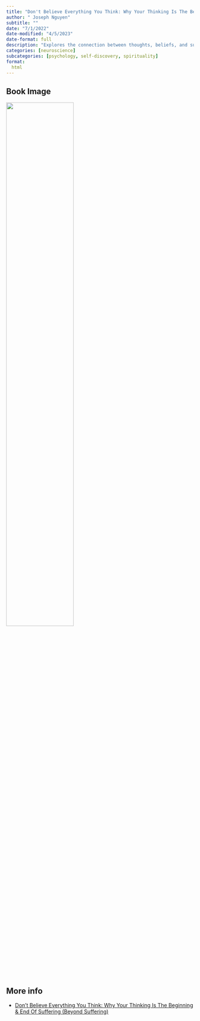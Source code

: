 ```yaml
---
title: "Don't Believe Everything You Think: Why Your Thinking Is The Beginning & End Of Suffering (Beyond Suffering)"
author: " Joseph Nguyen"
subtitle: ""
date: "7/1/2022"
date-modified: "4/5/2023"
date-format: full
description: "Explores the connection between thoughts, beliefs, and suffering, offering insights and techniques to challenge and transform limiting thoughts for personal growth and well-being."
categories: [neuroscience]
subcategories: [psychology, self-discovery, spirituality]
format:
  html
---
```


## Book Image

![](/books/DoNotBelieveEverythingYouThink.jpeg){width="60%"}

## More info

- [Don't Believe Everything You Think: Why Your Thinking Is The Beginning & End Of Suffering (Beyond Suffering)](https://www.amazon.es/Dont-Believe-Everything-You-Think/dp/B09WPP7R6S){.external}

